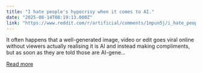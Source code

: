```yaml
---
title: "I hate people's hypocrisy when it comes to AI."
date: "2025-08-14T08:19:13.000Z"
link: "https://www.reddit.com/r/artificial/comments/1mpun5j/i_hate_peoples_hypocrisy_when_it_comes_to_ai/"
---
```


It often happens that a well-generated image, video or edit goes viral online without viewers actually realising it is AI and instead making compliments, but as soon as they are told those are AI-gene...

[Read more](https://www.reddit.com/r/artificial/comments/1mpun5j/i_hate_peoples_hypocrisy_when_it_comes_to_ai/)
